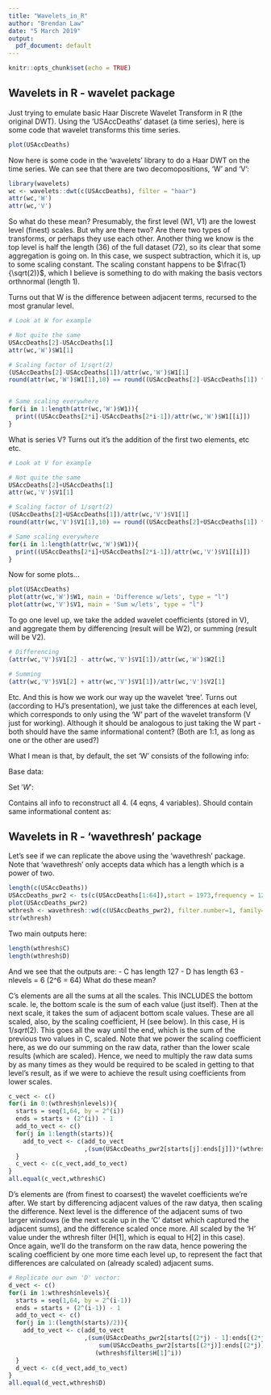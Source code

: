 ```yaml
---
title: "Wavelets_in_R"
author: "Brendan Law"
date: "5 March 2019"
output:
  pdf_document: default
---
```


```r
knitr::opts_chunk$set(echo = TRUE)
```

## Wavelets in R - wavelet package

Just trying to emulate basic Haar Discrete Wavelet Transform in R (the original DWT). Using the 'USAccDeaths' dataset (a time series), here is some code that wavelet transforms this time series.

```r
plot(USAccDeaths)

```

Now here is some code in the 'wavelets' library to do a Haar DWT on the time series. We can see that there are two decomopositions, 'W' and 'V':

```r
library(wavelets)
wc <- wavelets::dwt(c(USAccDeaths), filter = "haar")
attr(wc,'W')
attr(wc,'V')
```

So what do these mean? Presumably, the first level (W1, V1) are the lowest level (finest) scales. But why are there two? Are there two types of transforms, or perhaps they use each other. Another thing we know is the top level is half the length (36) of the full dataset (72), so its clear that some aggregation is going on. In this case, we suspect subtraction, which it is, up to some scaling constant. The scaling constant happens to be $\frac{1}{\sqrt(2)}$, which I believe is something to do with making the basis vectors orthnormal (length 1).

Turns out that W is the difference between adjacent terms, recursed to the most granular level.

```r
# Look at W for example

# Not quite the same
USAccDeaths[2]-USAccDeaths[1]
attr(wc,'W')$W1[1]

# Scaling factor of 1/sqrt(2)
(USAccDeaths[2]-USAccDeaths[1])/attr(wc,'W')$W1[1]
round(attr(wc,'W')$W1[1],10) == round((USAccDeaths[2]-USAccDeaths[1]) * 1/sqrt(2),10)


# Same scaling everywhere
for(i in 1:length(attr(wc,'W')$W1)){
  print((USAccDeaths[2*i]-USAccDeaths[2*i-1])/attr(wc,'W')$W1[[i]])
}
```

What is series V? Turns out it's the addition of the first two elements, etc etc.
```r
# Look at V for example

# Not quite the same
USAccDeaths[2]+USAccDeaths[1]
attr(wc,'V')$V1[1]

# Scaling factor of 1/sqrt(2)
(USAccDeaths[2]+USAccDeaths[1])/attr(wc,'V')$V1[1]
round(attr(wc,'V')$V1[1],10) == round((USAccDeaths[2]+USAccDeaths[1]) * 1/sqrt(2),10)

# Same scaling everywhere
for(i in 1:length(attr(wc,'W')$W1)){
  print((USAccDeaths[2*i]+USAccDeaths[2*i-1])/attr(wc,'V')$V1[[i]])
}
```

Now for some plots...
```r
plot(USAccDeaths)
plot(attr(wc,'W')$W1, main = 'Difference w/lets', type = "l")
plot(attr(wc,'V')$V1, main = 'Sum w/lets', type = "l")
```

To go one level up, we take the added wavelet coefficients (stored in V), and aggregate them by differencing (result will be W2), or summing (result will be V2).
```r
# Differencing
(attr(wc,'V')$V1[2] - attr(wc,'V')$V1[1])/attr(wc,'W')$W2[1]

# Summing
(attr(wc,'V')$V1[2] + attr(wc,'V')$V1[1])/attr(wc,'V')$V2[1]
```

Etc. And this is how we work our way up the wavelet 'tree'. Turns out (according to HJ's presentation), we just take the differences at each level, which corresponds to only using the 'W' part of the wavelet transform (V just for working). Although it should be analogous to just taking the W part - both should have the same informational content? (Both are 1:1, as long as one or the other are used?) 

What I mean is that, by default, the set 'W' consists of the following info:

Base data:
\begin{align*}
X_1, X_2, X_3, X_4 \\
\end{align*}

Set $'W'$:
\begin{align*}
X_1 - X_2, X_3 - X_4 \\
(X_1 + X_2) - (X_3 + X_4) \\
(X_1 + X_2) + (X_3 + X_4) \\
\end{align*}

Contains all info to reconstruct all 4. (4 eqns, 4 variables). Should contain same informational content as:
\begin{align*}
\text{Set }'W_{alt}': \\
X_1 + X_2, X_3 + X_4 \\
(X_1 - X_2) + (X_3 - X_4) \\
(X_1 - X_2) - (X_3 - X_4) \\
\end{align*}

## Wavelets in R - 'wavethresh' package
Let's see if we can replicate the above using the 'wavethresh' package. Note that 'wavethresh' only accepts data which has a length which is a power of two.
```r
length(c(USAccDeaths))
USAccDeaths_pwr2 <- ts(c(USAccDeaths[1:64]),start = 1973,frequency = 12)
plot(USAccDeaths_pwr2)
wthresh <- wavethresh::wd(c(USAccDeaths_pwr2), filter.number=1, family="DaubExPhase")
str(wthresh)
```

Two main outputs here:
```r
length(wthresh$C)
length(wthresh$D)
```

And we see that the outputs are:
- C has length 127
- D has length 63
- nlevels = 6 (2^6 = 64)
What do these mean?

C's elements are all the sums at all the scales. This INCLUDES the bottom scale. Ie, the bottom scale is the sum of each value (just itself). Then at the next scale, it takes the sum of adjacent bottom scale values. These are all scaled, also, by the scaling coefficient, H (see below). In this case, H is $1/sqrt(2)$. This goes all the way until the end, which is the sum of the previous two values in C, scaled. Note that we power the scaling coefficient here, as we do our summing on the raw data, rather than the lower scale results (which are scaled). Hence, we need to multiply the raw data sums by as many times as they would be required to be scaled in getting to that level's result, as if we were to achieve the result using coefficients from lower scales.
```r
c_vect <- c()
for(i in 0:(wthresh$nlevels)){
  starts = seq(1,64, by = 2^(i))
  ends = starts + (2^(i)) - 1
  add_to_vect <- c()
  for(j in 1:length(starts)){
    add_to_vect <- c(add_to_vect
                     ,(sum(USAccDeaths_pwr2[starts[j]:ends[j]])*(wthresh$filter$H[1])^i))
  }
  c_vect <- c(c_vect,add_to_vect)
}
all.equal(c_vect,wthresh$C)
```

D's elements are (from finest to coarsest) the wavelet coefficients we're after. We start by differencing adjacent values of the raw datya, then scaling the difference. Next level is the difference of the adjacent sums of two larger windows (ie the next scale up in the 'C' datset which captured the adjacent sums), and the difference scaled once more. All scaled by the 'H' value under the wthresh filter (H[1], which is equal to H[2] in this case). Once again, we'll do the transform on the raw data, hence powering the scaling coefficient by one more time each level up, to represent the fact that differences are calculated on (already scaled) adjacent sums.
```r
# Replicate our own 'D' vector:
d_vect <- c()
for(i in 1:wthresh$nlevels){
  starts = seq(1,64, by = 2^(i-1))
  ends = starts + (2^(i-1)) - 1
  add_to_vect <- c()
  for(j in 1:(length(starts)/2)){
    add_to_vect <- c(add_to_vect
                     ,(sum(USAccDeaths_pwr2[starts[(2*j) - 1]:ends[(2*j) - 1]]) - 
                         sum(USAccDeaths_pwr2[starts[(2*j)]:ends[(2*j)]])) *
                        (wthresh$filter$H[1]^i))
  }
  d_vect <- c(d_vect,add_to_vect)
}
all.equal(d_vect,wthresh$D)
```
